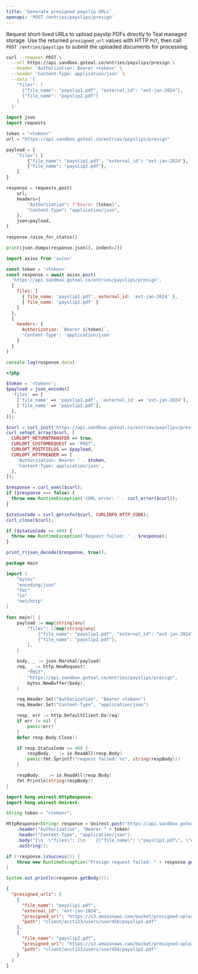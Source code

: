 ```yaml
---
title: 'Generate presigned payslip URLs'
openapi: 'POST /entries/payslips/presign'
---
```


Request short-lived URLs to upload payslip PDFs directly to Teal managed storage.
Use the returned `presigned_url` values with HTTP `PUT`, then call
`POST /entries/payslips` to submit the uploaded documents for processing.

<RequestExample>

```bash cURL
curl --request POST \
  --url https://api.sandbox.goteal.co/entries/payslips/presign \
  --header 'Authorization: Bearer <token>' \
  --header 'Content-Type: application/json' \
  --data '{
    "files": [
      {"file_name": "payslip1.pdf", "external_id": "ext-jan-2024"},
      {"file_name": "payslip2.pdf"}
    ]
  }'
```

```python Python
import json
import requests

token = "<token>"
url = "https://api.sandbox.goteal.co/entries/payslips/presign"

payload = {
    "files": [
        {"file_name": "payslip1.pdf", "external_id": "ext-jan-2024"},
        {"file_name": "payslip2.pdf"},
    ]
}

response = requests.post(
    url,
    headers={
        "Authorization": f"Bearer {token}",
        "Content-Type": "application/json",
    },
    json=payload,
)

response.raise_for_status()

print(json.dumps(response.json(), indent=2))
```

```javascript JavaScript
import axios from 'axios'

const token = '<token>'
const response = await axios.post(
  'https://api.sandbox.goteal.co/entries/payslips/presign',
  {
    files: [
      { file_name: 'payslip1.pdf', external_id: 'ext-jan-2024' },
      { file_name: 'payslip2.pdf' }
    ]
  },
  {
    headers: {
      Authorization: `Bearer ${token}`,
      'Content-Type': 'application/json'
    }
  }
)

console.log(response.data)
```

```php PHP
<?php

$token = '<token>';
$payload = json_encode([
  'files' => [
    ['file_name' => 'payslip1.pdf', 'external_id' => 'ext-jan-2024'],
    ['file_name' => 'payslip2.pdf'],
  ],
]);

$curl = curl_init('https://api.sandbox.goteal.co/entries/payslips/presign');
curl_setopt_array($curl, [
  CURLOPT_RETURNTRANSFER => true,
  CURLOPT_CUSTOMREQUEST => 'POST',
  CURLOPT_POSTFIELDS => $payload,
  CURLOPT_HTTPHEADER => [
    'Authorization: Bearer ' . $token,
    'Content-Type: application/json',
  ],
]);

$response = curl_exec($curl);
if ($response === false) {
  throw new RuntimeException('cURL error: ' . curl_error($curl));
}

$statusCode = curl_getinfo($curl, CURLINFO_HTTP_CODE);
curl_close($curl);

if ($statusCode >= 400) {
  throw new RuntimeException('Request failed: ' . $response);
}

print_r(json_decode($response, true));
```

```go Go
package main

import (
	"bytes"
	"encoding/json"
	"fmt"
	"io"
	"net/http"
)

func main() {
	payload := map[string]any{
		"files": []map[string]any{
			{"file_name": "payslip1.pdf", "external_id": "ext-jan-2024"},
			{"file_name": "payslip2.pdf"},
		},
	}

	body, _ := json.Marshal(payload)
	req, _ := http.NewRequest(
		"POST",
		"https://api.sandbox.goteal.co/entries/payslips/presign",
		bytes.NewBuffer(body),
	)

	req.Header.Set("Authorization", "Bearer <token>")
	req.Header.Set("Content-Type", "application/json")

	resp, err := http.DefaultClient.Do(req)
	if err != nil {
		panic(err)
	}
	defer resp.Body.Close()

	if resp.StatusCode >= 400 {
		respBody, _ := io.ReadAll(resp.Body)
		panic(fmt.Sprintf("request failed: %s", string(respBody)))
	}

	respBody, _ := io.ReadAll(resp.Body)
	fmt.Println(string(respBody))
}
```

```java Java
import kong.unirest.HttpResponse;
import kong.unirest.Unirest;

String token = "<token>";

HttpResponse<String> response = Unirest.post("https://api.sandbox.goteal.co/entries/payslips/presign")
    .header("Authorization", "Bearer " + token)
    .header("Content-Type", "application/json")
    .body("{\n  \"files\": [\n    {\"file_name\": \"payslip1.pdf\", \"external_id\": \"ext-jan-2024\"},\n    {\"file_name\": \"payslip2.pdf\"}\n  ]\n}")
    .asString();

if (!response.isSuccess()) {
    throw new RuntimeException("Presign request failed: " + response.getBody());
}

System.out.println(response.getBody());
```

</RequestExample>

<ResponseExample>

```json Response
{
  "presigned_urls": [
    {
      "file_name": "payslip1.pdf",
      "external_id": "ext-jan-2024",
      "presigned_url": "https://s3.amazonaws.com/bucket/presigned-uploads/payslip1.pdf?signature=abc123",
      "path": "client/acct123/users/user456/payslip1.pdf"
    },
    {
      "file_name": "payslip2.pdf",
      "presigned_url": "https://s3.amazonaws.com/bucket/presigned-uploads/payslip2.pdf?signature=def456",
      "path": "client/acct123/users/user456/payslip2.pdf"
    }
  ]
}
```

</ResponseExample>

